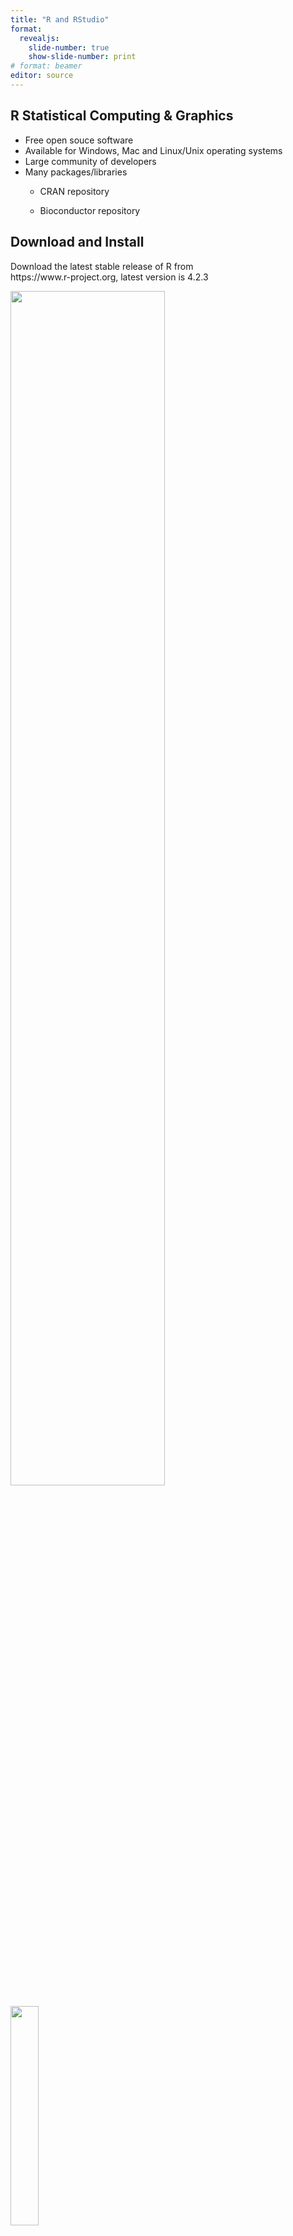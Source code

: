```yaml
---
title: "R and RStudio"
format:
  revealjs:
    slide-number: true
    show-slide-number: print
# format: beamer
editor: source
---
```


## R Statistical Computing & Graphics

-   Free open souce software
-   Available for Windows, Mac and Linux/Unix operating systems
-   Large community of developers
-   Many packages/libraries
    -   CRAN repository

    -   Bioconductor repository

## Download and Install

Download the latest stable release of R from<br>https://www.r-project.org, latest version is 4.2.3

::: {layout-ncol="2"}
![](images/R_home_screen.png){width="70%"}

![](images/R_download_versions.png){width="30%"}
:::

## RStudio

-   Integrated development environment (IDE)
    -   R
    -   Python
-   Console for running code
-   Code editor with syntax colouring
-   Workspace/file managment
-   Records history of commands

## RStudio

Download from https://posit.co/download/rstudio-desktop/

::: columns
::: {.column width="65%"}
![](images/RStudio_download.png){width="100%"}
:::

::: {.column width="35%"}
::: {style="font-size: 80%;"}
-   This page should detect your operating system
-   Download RStudio
-   Click on the install package
-   Follow install instructions
:::
:::
:::

##

## RStudio

Set up Rstudio - Set options in **Tools** and **Global Options...**

::: columns
::: {.column width="55%"}
![](images/RStudio_settings.png){width="100%"}
:::

::: {.column width="45%"}
-   Uncheck the boxes as shown in the example
-   Ensure that *Save workspace to .RData on exit* is set to **Never**

<span style="color:grey; font-size: 20px;"><br><br>YouTube video on installing and setting up RStudio<br>
https://www.youtube.com/watch?v=D6CunpqF04E</span>
:::
:::

<!-- ::: footer -->
<!-- YouTube video on installing and setting up RStudio\ -->
<!-- https://www.youtube.com/watch?v=D6CunpqF04E -->
<!-- ::: -->

## RStudio

::: columns
::: {.column width="60%"}
![](images/RStudio_panels.png){width="100%"}
:::
::: {.column width="40%"}
::: {style="font-size: 80%;"}
-   <span style="color:red;">Source pane</span>
    -   Write R commands as R scripts or Notebooks\
-   <span style="color:blue;">Console Pane</span>
    -   Where the R commands are executed
-   <span style="color:green;">Environment pane</span>
    -   Details of the R variables
-   <span style="color:yellow;">Files pane</span>
    -   View the directory and file structure
:::
:::
:::

## RStudio Libraries

R packages or libraries are extensions to the R language.\
R packages contain:

-   Code\
-   Data\
-   Documentation

The packages are in a standardised format and can be installed from repositories

## R Repositories

-   Comprehensive R Archive Network (CRAN)
    -   Main software repositiry, supported by the R Foundation
-   Bioconductor
    -   R packages for the analysis of biological data
-   GitHub
    -   Alternative repository for R packages, often in active development

## Installing Libraries

### RStudio

::: r-stack
![](images/RStudio_tools.png){.fragment height="500"}

![](images/RStudio_package_installer.png){.fragment width="346" height="238"}
:::

## Installing Packages

### Terminal

From CRAN using the R command install.packages

```r
#| echo: true
#| eval: false
install.packages("ggplot2")
```

From Bioconductor First need to install a package manager program

```r
#| echo: true
#| eval: false
if (!require("BiocManager", quietly = TRUE))
    install.packages("BiocManager")
BiocManager::install()
```

Then can install specific packages

```r
#| echo: true
#| eval: false
BiocManager::install(c("GenomicFeatures", "AnnotationDbi"))
```

## Installing Packages

### Terminal

From GitHub First need to install devtools from CRAN

```r
#| echo: true
#| eval: false
install.packages("devtools")
require("devtools")
```

Then can install GitHub packages

```r
#| echo: true
#| eval: false
install_github("GitHubPackage")
```

## Loading Packages
Packages have to be loaded prior to use.
There are two ways to load packages in R.  

-   **library()**  
    -   library() will output an error and stop the execution of the code
-   **require()**  
    -   require() will output a warning if a package is not installed and then continue to execute the code
    
## Loading Packages
Loading packages within a function from CRAN
```r
#| echo: true

#CRAN
cran.packages <- c("tidyverse",
                   "kableExtra")

cran.load <- function(pkg){
        new.pkg <- pkg[!(pkg %in% installed.packages()[, "Package"])]
        if (length(new.pkg)){
          install.packages(new.pkg, dependencies = TRUE)
          }
        sapply(pkg, require, character.only = TRUE)
}
cran.load(cran.packages)
```

## Loading Packages
Loading packages within a function from Bioconductor
```r
#| echo: true
#| eval: false
# Biomart
biomart.packages <- c("Rsubread")

biomart.load <- function(pkg){
        new.pkg <- pkg[!(pkg %in% installed.packages()[, "Package"])]
        if (length(new.pkg)){
          if (!requireNamespace("BiocManager", quietly = TRUE))
            install.packages("BiocManager")
            BiocManager::install(new.pkg)
        }
        sapply(pkg, require, character.only = TRUE)
}
biomart.load(biomart.packages)
```

## R Notebooks
::: columns
::: {.column width="50%"}
R Notebooks are Markdown documents with chunks of code that can be executed independantly. Output from the code is visible beneath the code in the Notebook.
:::

::: {.column width="50%"}
![](images/R_notebook.png) 
:::
:::

##
```r
#| echo: true
head(mpg, n = 3) %>%
  kbl() %>%
  kable_styling()
```
## ggplot2 - Themes
```r
#| echo: false

library("patchwork")

default <- ggplot(mpg, aes(x = hwy, y = cty, color = cyl)) +
  geom_point(alpha = 0.5, size = 2) +
  labs(title = "Default Theme") +
  scale_color_viridis_c() +
  theme(legend.position = "none")

bw <- ggplot(mpg, aes(x = hwy, y = cty, color = cyl)) +
  geom_point(alpha = 0.5, size = 2) +
  scale_color_viridis_c() +
  labs(title = "BW Theme") +
  theme_bw() +
  theme(legend.position = "none")

linedraw <- ggplot(mpg, aes(x = hwy, y = cty, color = cyl)) +
  geom_point(alpha = 0.5, size = 2) +
  scale_color_viridis_c() +
  labs(title = "Linedraw Theme") +
  theme_linedraw() +
  theme(legend.position = "none")

light <- ggplot(mpg, aes(x = hwy, y = cty, color = cyl)) +
  geom_point(alpha = 0.5, size = 2) +
  scale_color_viridis_c() +
  labs(title = "Light Theme") +
  theme_light() +
  theme(legend.position = "none")

dark <- ggplot(mpg, aes(x = hwy, y = cty, color = cyl)) +
  geom_point(alpha = 0.5, size = 2) +
  scale_color_viridis_c() +
  labs(title = "Dark Theme") +
  theme_dark() +
  theme(legend.position = "none")

minimal <- ggplot(mpg, aes(x = hwy, y = cty, color = cyl)) +
  geom_point(alpha = 0.5, size = 2) +
  scale_color_viridis_c() +
  labs(title = "Minimal Theme") +
  theme_minimal() +
  theme(legend.position = "none")

classic <- ggplot(mpg, aes(x = hwy, y = cty, color = cyl)) +
  geom_point(alpha = 0.5, size = 2) +
  scale_color_viridis_c() +
  labs(title = "Classic Theme") +
  theme_classic() +
  theme(legend.position = "none")

void <- ggplot(mpg, aes(x = hwy, y = cty, color = cyl)) +
  geom_point(alpha = 0.5, size = 2) +
  scale_color_viridis_c() +
  labs(title = "Void Theme") +
  theme_void() +
  theme(legend.position = "none")

(default | bw | linedraw | light) /
  (dark | minimal | classic | void)
```
## Download Course Material

::: r-stack
![](images/Github.png){.fragment height="500"}

![](images/Github_download.png){.fragment height="300"}
:::

## Download Course Material
-   Unzip the downloaded file
-   Move the folder to a suitable place on computer
-   Open RStudio and, using the files pane, navigate to the Course-main folder
-   Double click on the Course.Rproj

## ggplot2
ggplot2 is a package for creating graphics 

-   Based on the Grammar of Graphics  
-   Part of the tidyverse set of tools
-   Call ggplot()  
    -   Supply a suitably formatted data set  
    -   What to plot from the data via aes (aesthetics), can also add colour, size, shape and transparency  
    -   How the data is represented via the geom_
    
## ggplot2 {.smaller}
Set the data a plotting area, with ggplot and the aesthetics, to plot the miles per gallon on the motorway on the x axis and miles per gallon on the y axis
```r
#| echo: true
#| eval: true
#| fig-width: 8
#| fig-height: 6
#| output-location: column
ggplot(mpg, aes(x = hwy, y = cty, color = cyl))
```

## ggplot2 {.smaller}
Scatter plot with geom_point
```r
#| echo: true
#| eval: true
#| fig-width: 8
#| fig-height: 6
#| code-line-numbers: "2"
#| output-location: column
ggplot(mpg, aes(x = hwy, y = cty, color = cyl)) +
  geom_point()
```

## ggplot2 {.smaller}
Change the transparency and size of the points
```r
#| echo: true
#| eval: true
#| fig-width: 8
#| fig-height: 6
#| code-line-numbers: "2"
#| output-location: column
ggplot(mpg, aes(x = hwy, y = cty, color = cyl)) +
  geom_point(alpha = 0.5, size = 2)
```

## ggplot2 {.smaller}
Change the point colours
```r
#| echo: true
#| eval: true
#| fig-width: 8
#| fig-height: 6
#| code-line-numbers: "3"
#| output-location: column
ggplot(mpg, aes(x = hwy, y = cty, color = cyl)) +
  geom_point(alpha = 0.5, size = 2)  +
  scale_color_viridis_c()
```

## ggplot2 {.smaller}
Add title and change axis labels
```r
#| echo: true
#| eval: true
#| fig-width: 8
#| fig-height: 6
#| code-line-numbers: "4-6"
#| output-location: column

ggplot(mpg, aes(x = hwy, y = cty, color = cyl)) +
  geom_point(alpha = 0.5, size = 2)  +
  scale_color_viridis_c() +
  labs(title = "Miles per gallon",
       x = "Motorway miles per gallon",
       y = "City miles per gallon")
```

## ggplot2 {.smaller}
Box plot
```r
#| echo: true
#| eval: true
#| fig-width: 8
#| fig-height: 6
#| output-location: column
mpg <- mpg %>% mutate_at(vars(cyl), factor)

ggplot(mpg, aes(x = cyl, y = hwy, fill = cyl)) +
  geom_boxplot() +
  scale_fill_viridis_d()
```

## ggplot2 {.smaller}
Box plot
```r
#| echo: true
#| eval: true
#| fig-width: 8
#| fig-height: 6
#| output-location: column
mpg <- mpg %>% mutate_at(vars(cyl), factor)

ggplot(mpg, aes(x = cyl, y = hwy, fill = cyl)) +
  geom_boxplot() +
  geom_jitter(alpha = 0.5, size = 2) +
  scale_fill_viridis_d()
```

## ggplot2 {.smaller}
Violin plot
```r
#| echo: true
#| eval: true
#| fig-width: 8
#| fig-height: 6
#| output-location: column
mpg <- mpg %>% mutate_at(vars(cyl), factor)

ggplot(mpg, aes(x = cyl, y = hwy, fill = cyl)) +
  geom_violin() +
  scale_fill_viridis_d()
```

## Tidyverse {.smaller}
### Data Tidying  
-   First steps cleaning and preparing data
-    Can be time consuming
-    Tidyr - Standard way to organise data values within a data set  
    -   Links data structure to the meaning
-    Tidy data has:  
    -   Value, usually numbers  
    -   Name, of a group to which the value belongs


## Tidyverse {.smaller}
```r
#| echo: true
#| eval: true
example_table <- read.table("data/example_table.txt", header = TRUE, sep = " ")
example_table  %>%
  kbl() %>%
  kable_styling()
```

```r
#| echo: true
#| eval: true
pivot_table <- example_table %>% pivot_longer(cols = -Gene, names_to = "Sample", values_to = "Expression")
pivot_table %>%
  kbl() %>%
  kable_styling()
```
## Tidyverse
```r
ggplot(pivot_table, aes(x = Gene, y = Expression, colour = Gene)) +
  geom_point(size = 5) +
  scale_color_viridis_d()
```
##

## Tidyverse {.smaller}
```r
#| echo: true
#| eval: true
real_data <- read.table("data/real_data_example.tsv", header = TRUE, sep = "\t")
head(real_data)  %>%
  kbl() %>%
  kable_styling()
```

## Tidyverse {.smaller}
Tidy the data
```r
#| echo: true
#| eval: true

pivot_real_data <- real_data %>% 
  pivot_longer(-Gene_names, names_to = "Samples", values_to = "Expression")

head(pivot_real_data)  %>%
  kbl() %>%
  kable_styling()
```

## Tidyverse {.smaller}
Plot the data
```r
#| echo: true
#| eval: true
ggplot(pivot_real_data, aes(x = Samples, y = Expression, fill = Samples)) +
  geom_boxplot() 
```

## Tidyverse {.smaller}
Log transform the expression values
```r
#| echo: true
#| eval: true
#| code-line-numbers: "3"
ggplot(pivot_real_data, aes(x = Samples, y = Expression, fill = Samples)) +
  geom_boxplot() +
  scale_y_log10() 
```

## Tidyverse {.smaller}

Make the plot look prettier
```r
#| echo: true
#| eval: true
#| code-line-numbers: "4-9"
ggplot(pivot_real_data, aes(x = Samples, y = Expression, fill = Samples)) +
  geom_boxplot() +
  scale_y_log10() +
  labs(x = NULL,
       y = "Log10(Expression)") +
  scale_fill_viridis_d() +
  theme_classic() +
  theme(legend.position = "none",
        axis.text.x = element_text(angle = 90, vjust = 0.5, hjust=1))
```

